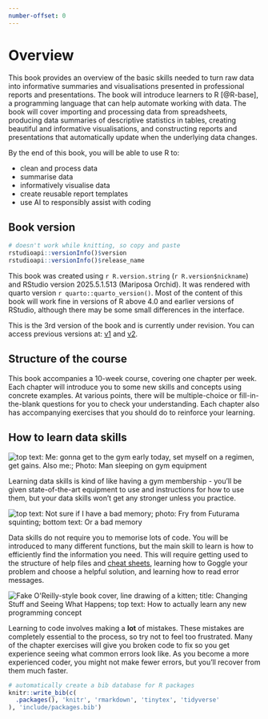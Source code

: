 ```yaml
---
number-offset: 0
---
```


# Overview {-}

This book provides an overview of the basic skills needed to turn raw data into informative summaries and visualisations presented in professional reports and presentations. The book will introduce learners to R [@R-base], a programming language that can help automate working with data. The book will cover importing and processing data from spreadsheets, producing data summaries of descriptive statistics in tables, creating beautiful and informative visualisations, and constructing reports and presentations that automatically update when the underlying data changes.

By the end of this book, you will be able to use R to:

-   clean and process data
-   summarise data
-   informatively visualise data
-   create reusable report templates
-   use AI to responsibly assist with coding

::: {.callout-note}
## Book version

```r
# doesn't work while knitting, so copy and paste
rstudioapi::versionInfo()$version
rstudioapi::versionInfo()$release_name
```


This book was created using `r R.version.string` (`r R.version$nickname`) and RStudio version 2025.5.1.513 (Mariposa Orchid). It was rendered with quarto version `r quarto::quarto_version()`.  Most of the content of this book will work fine in versions of R above 4.0 and earlier versions of RStudio, although there may be some small differences in the interface. 

This is the 3rd version of the book and is currently under revision. You can access previous versions at: [v1](https://psyteachr.github.io/ads-v1) and [v2](https://psyteachr.github.io/ads-v2).
:::


## Structure of the course

This book accompanies a 10-week course, covering one chapter per week. Each chapter will introduce you to some new skills and concepts using concrete examples. At various points, there will be multiple-choice or fill-in-the-blank questions for you to check your understanding. Each chapter also has accompanying exercises that you should do to reinforce your learning.

## How to learn data skills

::: {.small_right}
<img src="images/memes/gym_sleep.jpg" alt="top text: Me: gonna get to the gym early today, set myself on a regimen, get gains. Also me:; Photo: Man sleeping on gym equipment"/>
:::

Learning data skills is kind of like having a gym membership - you'll be given state-of-the-art equipment to use and instructions for how to use them, but your data skills won't get any stronger unless you practice.

::: {.small_left}
<img src="images/memes/forgetting.jpg" alt="top text: Not sure if I have a bad memory; photo: Fry from Futurama squinting; bottom text: Or a bad memory"/>
:::

Data skills do not require you to memorise lots of code. You will be introduced to many different functions, but the main skill to learn is how to efficiently find the information you need. This will require getting used to the structure of help files and [cheat sheets](https://www.rstudio.com/resources/cheatsheets/){target="_blank"}, learning how to Goggle your problem and choose a helpful solution, and learning how to read error messages.

::: {.small_right}
<img src="images/memes/changing-stuff.jpg" 
     alt="Fake O'Reilly-style book cover, line drawing of a kitten; title: Changing Stuff and Seeing What Happens; top text: How to actually learn any new programming concept" />
:::

Learning to code involves making a **lot** of mistakes. These mistakes are completely essential to the process, so try not to feel too frustrated. Many of the chapter exercises will give you broken code to fix so you get experience seeing what common errors look like. As you become a more experienced coder, you might not make fewer errors, but you'll recover from them much faster.


```r
# automatically create a bib database for R packages
knitr::write_bib(c(
  .packages(), 'knitr', 'rmarkdown', 'tinytex', 'tidyverse'
), 'include/packages.bib')
```

